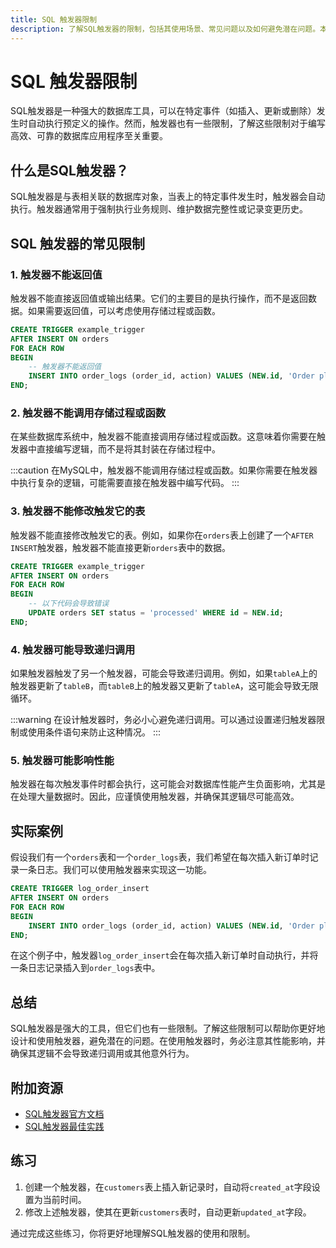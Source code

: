 ```yaml
---
title: SQL 触发器限制
description: 了解SQL触发器的限制，包括其使用场景、常见问题以及如何避免潜在问题。本文适合初学者，包含代码示例和实际案例。
---
```


# SQL 触发器限制

SQL触发器是一种强大的数据库工具，可以在特定事件（如插入、更新或删除）发生时自动执行预定义的操作。然而，触发器也有一些限制，了解这些限制对于编写高效、可靠的数据库应用程序至关重要。

## 什么是SQL触发器？

SQL触发器是与表相关联的数据库对象，当表上的特定事件发生时，触发器会自动执行。触发器通常用于强制执行业务规则、维护数据完整性或记录变更历史。

## SQL 触发器的常见限制

### 1. 触发器不能返回值

触发器不能直接返回值或输出结果。它们的主要目的是执行操作，而不是返回数据。如果需要返回值，可以考虑使用存储过程或函数。

```sql
CREATE TRIGGER example_trigger
AFTER INSERT ON orders
FOR EACH ROW
BEGIN
    -- 触发器不能返回值
    INSERT INTO order_logs (order_id, action) VALUES (NEW.id, 'Order placed');
END;
```

### 2. 触发器不能调用存储过程或函数

在某些数据库系统中，触发器不能直接调用存储过程或函数。这意味着你需要在触发器中直接编写逻辑，而不是将其封装在存储过程中。

:::caution
在MySQL中，触发器不能调用存储过程或函数。如果你需要在触发器中执行复杂的逻辑，可能需要直接在触发器中编写代码。
:::

### 3. 触发器不能修改触发它的表

触发器不能直接修改触发它的表。例如，如果你在`orders`表上创建了一个`AFTER INSERT`触发器，触发器不能直接更新`orders`表中的数据。

```sql
CREATE TRIGGER example_trigger
AFTER INSERT ON orders
FOR EACH ROW
BEGIN
    -- 以下代码会导致错误
    UPDATE orders SET status = 'processed' WHERE id = NEW.id;
END;
```

### 4. 触发器可能导致递归调用

如果触发器触发了另一个触发器，可能会导致递归调用。例如，如果`tableA`上的触发器更新了`tableB`，而`tableB`上的触发器又更新了`tableA`，这可能会导致无限循环。

:::warning
在设计触发器时，务必小心避免递归调用。可以通过设置递归触发器限制或使用条件语句来防止这种情况。
:::

### 5. 触发器可能影响性能

触发器在每次触发事件时都会执行，这可能会对数据库性能产生负面影响，尤其是在处理大量数据时。因此，应谨慎使用触发器，并确保其逻辑尽可能高效。

## 实际案例

假设我们有一个`orders`表和一个`order_logs`表，我们希望在每次插入新订单时记录一条日志。我们可以使用触发器来实现这一功能。

```sql
CREATE TRIGGER log_order_insert
AFTER INSERT ON orders
FOR EACH ROW
BEGIN
    INSERT INTO order_logs (order_id, action) VALUES (NEW.id, 'Order placed');
END;
```

在这个例子中，触发器`log_order_insert`会在每次插入新订单时自动执行，并将一条日志记录插入到`order_logs`表中。

## 总结

SQL触发器是强大的工具，但它们也有一些限制。了解这些限制可以帮助你更好地设计和使用触发器，避免潜在的问题。在使用触发器时，务必注意其性能影响，并确保其逻辑不会导致递归调用或其他意外行为。

## 附加资源

- [SQL触发器官方文档](https://dev.mysql.com/doc/refman/8.0/en/triggers.html)
- [SQL触发器最佳实践](https://www.sqlshack.com/sql-server-triggers-best-practices/)

## 练习

1. 创建一个触发器，在`customers`表上插入新记录时，自动将`created_at`字段设置为当前时间。
2. 修改上述触发器，使其在更新`customers`表时，自动更新`updated_at`字段。

通过完成这些练习，你将更好地理解SQL触发器的使用和限制。